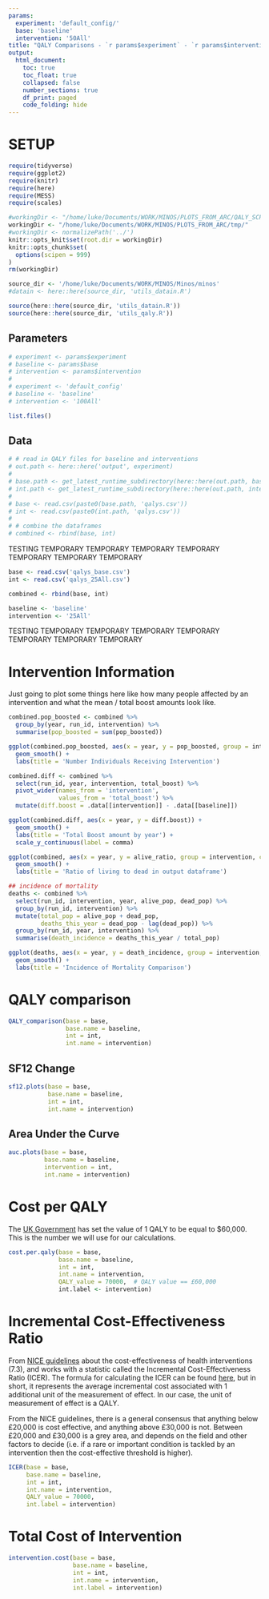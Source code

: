```yaml
---
params:
  experiment: 'default_config/'
  base: 'baseline'
  intervention: '50All'
title: "QALY Comparisons - `r params$experiment` - `r params$intervention` - `r params$baseline`"
output:
  html_document:
    toc: true
    toc_float: true
    collapsed: false
    number_sections: true
    df_print: paged
    code_folding: hide
---
```


# SETUP

```r

require(tidyverse)
require(ggplot2)
require(knitr)
require(here)
require(MESS)
require(scales)

#workingDir <- "/home/luke/Documents/WORK/MINOS/PLOTS_FROM_ARC/QALY_SCP_28Feb/QALY_analysis_SCP_test/"
workingDir <- "/home/luke/Documents/WORK/MINOS/PLOTS_FROM_ARC/tmp/"
#workingDir <- normalizePath('../')
knitr::opts_knit$set(root.dir = workingDir)
knitr::opts_chunk$set(
  options(scipen = 999)
)
rm(workingDir)
```

```r
source_dir <- '/home/luke/Documents/WORK/MINOS/Minos/minos'
#datain <- here::here(source_dir, 'utils_datain.R')

source(here::here(source_dir, 'utils_datain.R'))
source(here::here(source_dir, 'utils_qaly.R'))
```

## Parameters

```r
# experiment <- params$experiment
# baseline <- params$base
# intervention <- params$intervention
# 
# experiment <- 'default_config'
# baseline <- 'baseline'
# intervention <- '100All'

list.files()
```


## Data

```r
# # read in QALY files for baseline and interventions
# out.path <- here::here('output', experiment)
# 
# base.path <- get_latest_runtime_subdirectory(here::here(out.path, baseline))
# int.path <- get_latest_runtime_subdirectory(here::here(out.path, intervention))
# 
# base <- read.csv(paste0(base.path, 'qalys.csv'))
# int <- read.csv(paste0(int.path, 'qalys.csv'))
# 
# # combine the dataframes
# combined <- rbind(base, int)
```



TESTING TEMPORARY TEMPORARY TEMPORARY TEMPORARY TEMPORARY TEMPORARY TEMPORARY 
```r
base <- read.csv('qalys_base.csv')
int <- read.csv('qalys_25All.csv')

combined <- rbind(base, int)

baseline <- 'baseline'
intervention <- '25All'
```
TESTING TEMPORARY TEMPORARY TEMPORARY TEMPORARY TEMPORARY TEMPORARY TEMPORARY 



# Intervention Information

Just going to plot some things here like how many people affected by an intervention and what the mean / total boost amounts look like.

```r
combined.pop_boosted <- combined %>%
  group_by(year, run_id, intervention) %>%
  summarise(pop_boosted = sum(pop_boosted))

ggplot(combined.pop_boosted, aes(x = year, y = pop_boosted, group = intervention, colour = intervention)) +
  geom_smooth() +
  labs(title = 'Number Individuals Receiving Intervention')

combined.diff <- combined %>%
  select(run_id, year, intervention, total_boost) %>%
  pivot_wider(names_from = 'intervention',
              values_from = 'total_boost') %>%
  mutate(diff.boost = .data[[intervention]] - .data[[baseline]])

ggplot(combined.diff, aes(x = year, y = diff.boost)) +
  geom_smooth() +
  labs(title = 'Total Boost amount by year') +
  scale_y_continuous(label = comma)

ggplot(combined, aes(x = year, y = alive_ratio, group = intervention, colour = intervention)) +
  geom_smooth() +
  labs(title = 'Ratio of living to dead in output dataframe')

## incidence of mortality
deaths <- combined %>%
  select(run_id, intervention, year, alive_pop, dead_pop) %>%
  group_by(run_id, intervention) %>%
  mutate(total_pop = alive_pop + dead_pop,
         deaths_this_year = dead_pop - lag(dead_pop)) %>%
  group_by(run_id, year, intervention) %>%
  summarise(death_incidence = deaths_this_year / total_pop)

ggplot(deaths, aes(x = year, y = death_incidence, group = intervention, colour = intervention)) +
  geom_smooth() +
  labs(title = 'Incidence of Mortality Comparison')
```

# QALY comparison

```r
QALY_comparison(base = base,
                base.name = baseline,
                int = int,
                int.name = intervention)
```


## SF12 Change

```r
sf12.plots(base = base,
           base.name = baseline,
           int = int,
           int.name = intervention)
```


## Area Under the Curve

```r
auc.plots(base = base, 
          base.name = baseline,
          intervention = int,
          int.name = intervention)
```


# Cost per QALY

The [UK Government](https://www.gov.uk/government/publications/valuation-of-risks-to-life-and-health-monetary-value-of-a-life-year-voly/a-scoping-study-on-the-valuation-of-risks-to-life-and-health-the-monetary-value-of-a-life-year-voly) has set the value of 1 QALY to be equal to $60,000. This is the number we will use for our calculations.

```r
cost.per.qaly(base = base,
              base.name = baseline,
              int = int,
              int.name = intervention,
              QALY_value = 70000,  # QALY value == £60,000
              int.label <- intervention)
```


# Incremental Cost-Effectiveness Ratio

From [NICE guidelines](https://www.nice.org.uk/process/pmg6/chapter/assessing-cost-effectiveness) about the cost-effectiveness of health interventions (7.3), and works with a statistic called the Incremental Cost-Effectiveness Ratio (ICER). The formula for calculating the ICER can be found [here](https://en.wikipedia.org/wiki/Incremental_cost-effectiveness_ratio), but in short, it represents the average incremental cost associated with 1 additional unit of the measurement of effect. In our case, the unit of measurement of effect is a QALY. 

From the NICE guidelines, there is a general consensus that anything below £20,000 is cost effective, and anything above £30,000 is not. Between £20,000 and £30,000 is a grey area, and depends on the field and other factors to decide (i.e. if a rare or important condition is tackled by an intervention then the cost-effective threshold is higher). 

```r
ICER(base = base,
     base.name = baseline,
     int = int,
     int.name = intervention,
     QALY_value = 70000,
     int.label = intervention)
```

# Total Cost of Intervention

```r
intervention.cost(base = base,
                  base.name = baseline,
                  int = int,
                  int.name = intervention,
                  int.label = intervention)
```



```r

```

